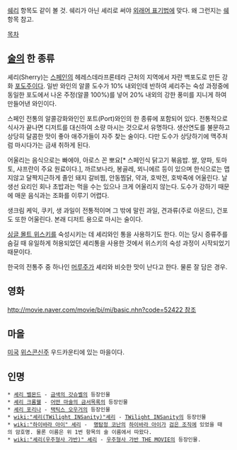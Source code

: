 [[쉐리]] 항목도 같이 볼 것. 쉐리가 아닌 셰리로 써야 [[외래어 표기법]]에 맞다. 왜 그런지는 [[쉐]] 항목 참고.

[[목차]]

== [[술]]의 한 종류 ==
셰리(Sherry)는 [[스페인]]의 헤레스데라프론테라 근처의 지역에서 자란 백포도로 만든 강화 [[포도주]]이다. 일반 와인의 알콜 도수가 10% 내외인데 반하여 셰리주는 숙성 과정중에 동일한 포도에서 나온 주정(알콜 100%)를 넣어 20% 내외의 강한 풍미를 지니게 하여 만들어낸 와인이다. 

스페인 전통의 알콜강화와인인 포트(Port)와인의 한 종류에 포함되어 있다. 전통적으로 식사가 끝나면 디저트를 대신하여 소량 마시는 것으로서 유명하다. 생산연도를 불문하고 상당히 달콤한 맛이 좋아 애주가들이 자주 찾는 술이다. 다만 도수가 상당하기에 맥주처럼 마시다가는 금새 취하게 된다.

어울리는 음식으로는 빠에야, 아로스 꼰 뽀요[* 스페인식 닭고기 볶음밥. 쌀, 양파, 토마토, 샤프란이 주요 원료이다.], 까르보나라, 봉골레, 뫼니에르 등이 있으며 한식으로는 맵지않고 달짝지근하게 졸인 돼지 갈비찜, 안동찜닭, 약과, 호박전, 호박죽에 어울린다. 날 생선 요리인 회나 초밥과는 먹을 수는 있으나 크게 어울리지 않는다. 도수가 강하기 때문에 매운 음식과는 조화를 이루기 어렵다.

생크림 케익, 쿠키, 생 과일이 전통적이며 그 밖에 말린 과일, 견과류(주로 아몬드), 건포도 또한 어울린다. 본래 디저트 용으로 마시는 술이다.

[[싱글 몰트 위스키]]를 숙성시키는 데 셰리와인 통을 사용하기도 한다. 이는 당시 증류주를 숨길 때 유일하게 허용되었던 셰리통을 사용한 것에서 위스키의 숙성 과정이 시작되었기 때문이다.

한국의 전통주 중 하나인 [[머루]]주가 셰리와 비슷한 맛이 난다고 한다. 물론 잘 담은 경우.

== 영화 ==
[[http://movie.naver.com/movie/bi/mi/basic.nhn?code=52422 참조]]

== 마을 ==
[[미국]] [[위스콘신]]주 우드카운티에 있는 마을이다. 

== 인명 ==

 * [[셰리 벨몬드]] - [[금색의 갓슈벨]]의 등장인물 
 * [[셰리 크롬웰]] - [[어떤 마술의 금서목록]]의 등장인물
 * [[셰리 포리나]] - [[택틱스 오우거]]의 등장인물
 * [[wiki:"셰리(TWilight INSanity)"셰리]] - [[TWilight INSanity]]의 등장인물
 * [[wiki:"하이바라 아이" 셰리]] -  [[명탐정 코난]]의 [[하이바라 아이]]가 [[검은 조직]]에 있었을 때의 암호명. 물론 이름은 위 1번 항목의 술 이름에서 따왔다. 
 * [[wiki:"셰리(우주형사 갸반)" 셰리]] - [[우주형사 갸반 THE MOVIE]]의 등장인물. 
